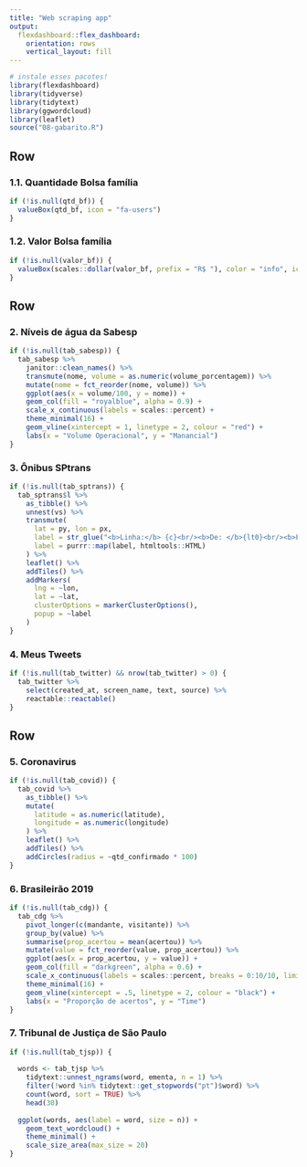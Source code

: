 ```yaml
---
title: "Web scraping app"
output: 
  flexdashboard::flex_dashboard:
    orientation: rows
    vertical_layout: fill
---
```


```r
# instale esses pacotes!
library(flexdashboard)
library(tidyverse)
library(tidytext)
library(ggwordcloud)
library(leaflet)
source("08-gabarito.R")
```

Row
-----------------------------------------------------------------------

### 1.1. Quantidade Bolsa família

```r
if (!is.null(qtd_bf)) {
  valueBox(qtd_bf, icon = "fa-users")  
}
```

### 1.2. Valor Bolsa família

```r
if (!is.null(valor_bf)) {
  valueBox(scales::dollar(valor_bf, prefix = "R$ "), color = "info", icon = "fa-dollar-sign")
}
```

Row
-----------------------------------------------------------------------

### 2. Níveis de água da Sabesp

```r
if (!is.null(tab_sabesp)) {
  tab_sabesp %>% 
    janitor::clean_names() %>% 
    transmute(nome, volume = as.numeric(volume_porcentagem)) %>% 
    mutate(nome = fct_reorder(nome, volume)) %>% 
    ggplot(aes(x = volume/100, y = nome)) +
    geom_col(fill = "royalblue", alpha = 0.9) +
    scale_x_continuous(labels = scales::percent) +
    theme_minimal(16) +
    geom_vline(xintercept = 1, linetype = 2, colour = "red") +
    labs(x = "Volume Operacional", y = "Manancial")
}
```

### 3. Ônibus SPtrans

```r
if (!is.null(tab_sptrans)) {
  tab_sptrans$l %>% 
    as_tibble() %>% 
    unnest(vs) %>% 
    transmute(
      lat = py, lon = px,
      label = str_glue("<b>Linha:</b> {c}<br/><b>De: </b>{lt0}<br/><b>Para: </b>{lt1}"),
      label = purrr::map(label, htmltools::HTML)
    ) %>% 
    leaflet() %>% 
    addTiles() %>% 
    addMarkers(
      lng = ~lon, 
      lat = ~lat, 
      clusterOptions = markerClusterOptions(), 
      popup = ~label
    )
}

```


### 4. Meus Tweets

```r
if (!is.null(tab_twitter) && nrow(tab_twitter) > 0) {
  tab_twitter %>% 
    select(created_at, screen_name, text, source) %>% 
    reactable::reactable()
}
```

Row
-----------------------------------------------------------------------

### 5. Coronavirus

```r
if (!is.null(tab_covid)) {
  tab_covid %>% 
    as_tibble() %>% 
    mutate(
      latitude = as.numeric(latitude),
      longitude = as.numeric(longitude)
    ) %>% 
    leaflet() %>% 
    addTiles() %>% 
    addCircles(radius = ~qtd_confirmado * 100)
}
```

### 6. Brasileirão 2019

```r
if (!is.null(tab_cdg)) {
  tab_cdg %>% 
    pivot_longer(c(mandante, visitante)) %>% 
    group_by(value) %>% 
    summarise(prop_acertou = mean(acertou)) %>% 
    mutate(value = fct_reorder(value, prop_acertou)) %>% 
    ggplot(aes(x = prop_acertou, y = value)) +
    geom_col(fill = "darkgreen", alpha = 0.6) +
    scale_x_continuous(labels = scales::percent, breaks = 0:10/10, limits = c(0, 1)) +
    theme_minimal(16) +
    geom_vline(xintercept = .5, linetype = 2, colour = "black") +
    labs(x = "Proporção de acertos", y = "Time")
}
```

### 7. Tribunal de Justiça de São Paulo

```r
if (!is.null(tab_tjsp)) {
  
  words <- tab_tjsp %>% 
    tidytext::unnest_ngrams(word, ementa, n = 1) %>% 
    filter(!word %in% tidytext::get_stopwords("pt")$word) %>% 
    count(word, sort = TRUE) %>% 
    head(30)
  
  ggplot(words, aes(label = word, size = n)) +
    geom_text_wordcloud() +
    theme_minimal() +
    scale_size_area(max_size = 20)
}
```



